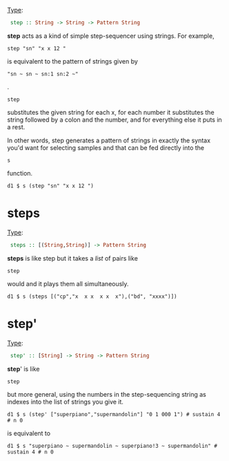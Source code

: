 [[Type signatures|Type]]: <syntaxhighlight lang="haskell" inline> step :: String -> String -> Pattern String </syntaxhighlight>

'''step''' acts as a kind of simple step-sequencer using strings. For example, <source inline>step "sn" "x x 12 "</source> is equivalent to the pattern of strings given by <source inline>"sn ~ sn ~ sn:1 sn:2 ~"</source>. <source inline>step</source> substitutes the given string for each x, for each number it substitutes the string followed by a colon and the number, and for everything else it puts in a rest. 

In other words, step generates a pattern of strings in exactly the syntax you'd want for selecting samples and that can be fed directly into the <source inline>s</source> function. 

<source>
d1 $ s (step "sn" "x x 12 ")
</source>

= steps =
[[Type signatures|Type]]: <syntaxhighlight lang="haskell" inline> steps :: [(String,String)] -> Pattern String </syntaxhighlight>

'''steps''' is like step but it takes a ''list'' of pairs like <source inline>step</source> would and it plays them all simultaneously.

<source>
d1 $ s (steps [("cp","x  x x  x x  x"),("bd", "xxxx")])
</source>

= step' =
[[Type signatures|Type]]: <syntaxhighlight lang="haskell" inline> step' :: [String] -> String -> Pattern String </syntaxhighlight>

'''step'''' is like <source inline>step</source> but more general, using the numbers in the step-sequencing string as indexes into the list of strings you give it.  

<source>
d1 $ s (step' ["superpiano","supermandolin"] "0 1 000 1") # sustain 4 # n 0 
</source>

is equivalent to 
<source>
d1 $ s "superpiano ~ supermandolin ~ superpiano!3 ~ supermandolin" # sustain 4 # n 0
</source>